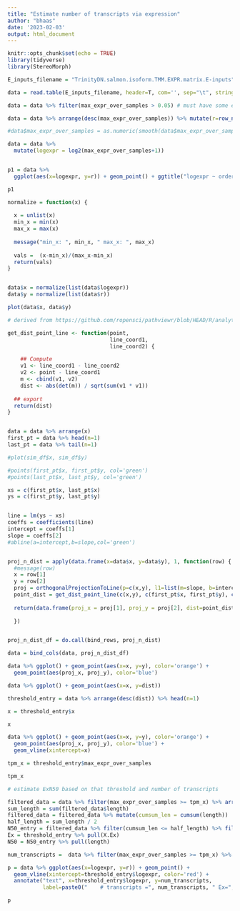 ```yaml
---
title: "Estimate number of transcripts via expression"
author: "bhaas"
date: '2023-02-03'
output: html_document
---
```


```r
knitr::opts_chunk$set(echo = TRUE)
library(tidyverse)
library(StereoMorph)
```

```r
E_inputs_filename = "TrinityDN.salmon.isoform.TMM.EXPR.matrix.E-inputs"


```



```r


data = read.table(E_inputs_filename, header=T, com='', sep="\t", stringsAsFactors = F)

data = data %>% filter(max_expr_over_samples > 0.05) # must have some evidence of expression

data = data %>% arrange(desc(max_expr_over_samples)) %>% mutate(r=row_number())

#data$max_expr_over_samples = as.numeric(smooth(data$max_expr_over_samples))

data = data %>% 
  mutate(logexpr = log2(max_expr_over_samples+1)) 


p1 = data %>%
  ggplot(aes(x=logexpr, y=r)) + geom_point() + ggtitle("logexpr ~ ordered_transcript_id")

p1

```



```r

normalize = function(x) {
  
  x = unlist(x)
  min_x = min(x)
  max_x = max(x)
  
  message("min_x: ", min_x, " max_x: ", max_x)
  
  vals =  (x-min_x)/(max_x-min_x)
  return(vals)
}


data$x = normalize(list(data$logexpr))
data$y = normalize(list(data$r))


```


```r


plot(data$x, data$y)


```




```r

# derived from https://github.com/ropensci/pathviewr/blob/HEAD/R/analytical_functions.R

get_dist_point_line <- function(point,
                                line_coord1,
                                line_coord2) {

    ## Compute
    v1 <- line_coord1 - line_coord2
    v2 <- point - line_coord1
    m <- cbind(v1, v2)
    dist <- abs(det(m)) / sqrt(sum(v1 * v1))
  
  ## export
  return(dist)
}



```




```r

data = data %>% arrange(x)
first_pt = data %>% head(n=1)
last_pt = data %>% tail(n=1)

#plot(sim_df$x, sim_df$y)

#points(first_pt$x, first_pt$y, col='green')
#points(last_pt$x, last_pt$y, col='green')

xs = c(first_pt$x, last_pt$x)
ys = c(first_pt$y, last_pt$y)


line = lm(ys ~ xs)
coeffs = coefficients(line)
intercept = coeffs[1]
slope = coeffs[2]
#abline(a=intercept,b=slope,col='green')


proj_n_dist = apply(data.frame(x=data$x, y=data$y), 1, function(row) { 
  #message(row)
  x = row[1]
  y = row[2]
  proj = orthogonalProjectionToLine(p=c(x,y), l1=list(m=slope, b=intercept))
  point_dist = get_dist_point_line(c(x,y), c(first_pt$x, first_pt$y), c(last_pt$x, last_pt$y))
  
  return(data.frame(proj_x = proj[1], proj_y = proj[2], dist=point_dist))
  
  })


proj_n_dist_df = do.call(bind_rows, proj_n_dist)

data = bind_cols(data, proj_n_dist_df)

```


```r


data %>% ggplot() + geom_point(aes(x=x, y=y), color='orange') +
  geom_point(aes(proj_x, proj_y), color='blue') 


```

```r

data %>% ggplot() + geom_point(aes(x=x, y=dist))


```


```r

threshold_entry = data %>% arrange(desc(dist)) %>% head(n=1) 

x = threshold_entry$x

x
```


```r

data %>% ggplot() + geom_point(aes(x=x, y=y), color='orange') +
  geom_point(aes(proj_x, proj_y), color='blue') +
  geom_vline(xintercept=x)


```


```r


tpm_x = threshold_entry$max_expr_over_samples

tpm_x

```



```r

# estimate ExN50 based on that threshold and number of transcripts

filtered_data = data %>% filter(max_expr_over_samples >= tpm_x) %>% arrange(desc(length))
sum_length = sum(filtered_data$length)
filtered_data = filtered_data %>% mutate(cumsum_len = cumsum(length))
half_length = sum_length / 2
N50_entry = filtered_data %>% filter(cumsum_len <= half_length) %>% filter(row_number() == n())
Ex = threshold_entry %>% pull(X.Ex)
N50 = N50_entry %>% pull(length)

num_transcripts =  data %>% filter(max_expr_over_samples >= tpm_x) %>% nrow()

p = data %>% ggplot(aes(x=logexpr, y=r)) + geom_point() +
  geom_vline(xintercept=threshold_entry$logexpr, color='red') + 
  annotate("text", x=threshold_entry$logexpr, y=num_transcripts, 
           label=paste0("    # transcripts =", num_transcripts, " Ex=", Ex, " N50=", N50), hjust=0)

p

```


